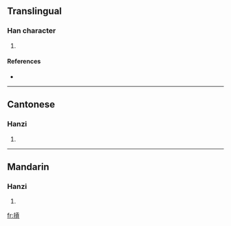 {{also|扛}}
==Translingual==

===Han character===
{{Han char|rn=64|rad=手|as=10|sn=13|four=5108<sub>2</sub>|canj=手一月金 (QMBC)}}

# {{defn|Han|sort=手10}}

====References====
* {{Han ref|kx=0449.081|hdz=31928.100|uh=6443|ud=25667|bh=DDA2|bd=56738}}

----

==Cantonese==

===Hanzi===
{{yue-hanzi|jyut=}}

# {{defn|Cantonese}}

----

==Mandarin==

===Hanzi===
{{cmn-hanzi|pin=[[gāng]] ([[gang1]]), [[káng]] ([[kang2]])|wg=kang<sup>1</sup>, k'ang<sup>2</sup>}}

# {{defn|Mandarin}}

[[fr:摃]]
